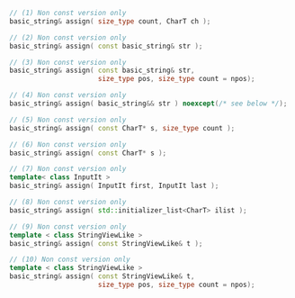 ```cpp
// (1) Non const version only
basic_string& assign( size_type count, CharT ch );

// (2) Non const version only
basic_string& assign( const basic_string& str );

// (3) Non const version only
basic_string& assign( const basic_string& str,
                      size_type pos, size_type count = npos);

// (4) Non const version only
basic_string& assign( basic_string&& str ) noexcept(/* see below */);

// (5) Non const version only
basic_string& assign( const CharT* s, size_type count );

// (6) Non const version only
basic_string& assign( const CharT* s );

// (7) Non const version only
template< class InputIt >
basic_string& assign( InputIt first, InputIt last );

// (8) Non const version only
basic_string& assign( std::initializer_list<CharT> ilist );

// (9) Non const version only
template < class StringViewLike >
basic_string& assign( const StringViewLike& t );

// (10) Non const version only
template < class StringViewLike >
basic_string& assign( const StringViewLike& t,
                      size_type pos, size_type count = npos);
```
